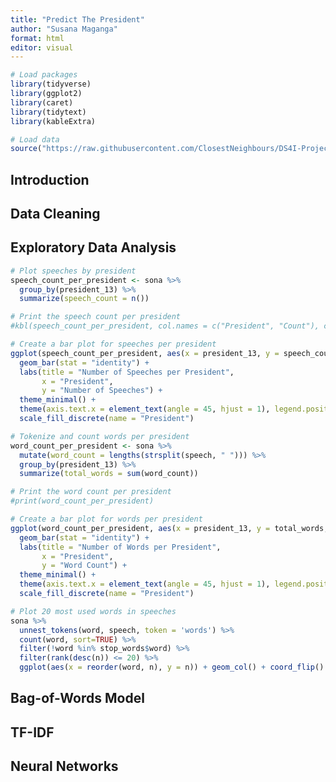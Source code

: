 ```yaml
---
title: "Predict The President"
author: "Susana Maganga"
format: html
editor: visual
---
```


```r
# Load packages
library(tidyverse)
library(ggplot2)
library(caret)
library(tidytext)
library(kableExtra)

# Load data
source("https://raw.githubusercontent.com/ClosestNeighbours/DS4I-Project-2/main/sona-first-steps%20(1).R")
```

## Introduction


## Data Cleaning

## Exploratory Data Analysis
```r
# Plot speeches by president
speech_count_per_president <- sona %>%
  group_by(president_13) %>%
  summarize(speech_count = n())

# Print the speech count per president
#kbl(speech_count_per_president, col.names = c("President", "Count"), caption = "Number of Speeches by President") %>% kable_styling(bootstrap_options = c("hover","striped"),latex_options = "HOLD_position")
```

```r
# Create a bar plot for speeches per president
ggplot(speech_count_per_president, aes(x = president_13, y = speech_count, fill = president_13)) +
  geom_bar(stat = "identity") +
  labs(title = "Number of Speeches per President",
       x = "President",
       y = "Number of Speeches") +
  theme_minimal() +
  theme(axis.text.x = element_text(angle = 45, hjust = 1), legend.position = "none") +
  scale_fill_discrete(name = "President")
```

```r
# Tokenize and count words per president
word_count_per_president <- sona %>%
  mutate(word_count = lengths(strsplit(speech, " "))) %>%
  group_by(president_13) %>%
  summarize(total_words = sum(word_count))

# Print the word count per president
#print(word_count_per_president)
```

```r
# Create a bar plot for words per president
ggplot(word_count_per_president, aes(x = president_13, y = total_words, fill = president_13)) +
  geom_bar(stat = "identity") +
  labs(title = "Number of Words per President",
       x = "President",
       y = "Word Count") +
  theme_minimal() +
  theme(axis.text.x = element_text(angle = 45, hjust = 1), legend.position = "none") +
  scale_fill_discrete(name = "President")
```

```r
# Plot 20 most used words in speeches
sona %>% 
  unnest_tokens(word, speech, token = 'words') %>%
  count(word, sort=TRUE) %>% 
  filter(!word %in% stop_words$word) %>% 
  filter(rank(desc(n)) <= 20) %>% 
  ggplot(aes(x = reorder(word, n), y = n)) + geom_col() + coord_flip() + xlab("") + ylab("Count") + labs(title="Top 20 Most Used Words")
```

## Bag-of-Words Model

## TF-IDF

## Neural Networks

